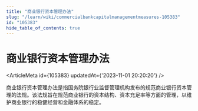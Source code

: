 ```yaml
---
title: "商业银行资本管理办法"
slug: "/learn/wiki/commercialbankcapitalmanagementmeasures-105383"
id: "105383"
hide_table_of_contents: true
---
```



# 商业银行资本管理办法

<ArticleMeta id={105383} updatedAt={'2023-11-01 20:20:20'} />
<div className='border-solid border-b border-t-0 my-4 border-[var(--ifm-color-gray-300)]' />

商业银行资本管理办法是指国务院银行业监督管理机构发布的规范商业银行资本管理的法规。该法规旨在规范商业银行的资本结构、资本充足率等方面的管理，以维护商业银行的稳健经营和金融体系的稳定。

